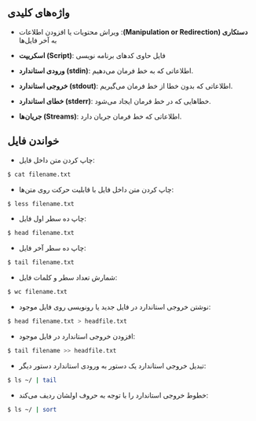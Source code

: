 واژه‌های کلیدی
--------------

- **دستکاری ([Manipulation or Redirection]{dir="ltr"})**:
ویراش محتویات یا افزودن اطلاعات به آخر فایل‌ها

- **اسکریپت (Script)**:
فایل حاوی کد‌های برنامه نویسی

- **ورودی استاندارد (stdin)**:
اطلاعاتی که به خط فرمان می‌دهیم.

- **خروجی استاندارد (stdout)**:
اطلاعاتی که بدون خطا از خط فرمان می‌گیریم.

- **خطای استاندارد (stderr)**:
خطاهایی که در خط فرمان ایجاد می‌شود.

- **جریان‌ها (Streams)**:
اطلاعاتی که خط فرمان جریان دارد.


خواندن فایل
------------------

- چاپ کردن متن داخل فایل:

```bash
$ cat filename.txt
```

- چاپ کردن متن داخل فایل با قابلیت حرکت روی متن‌ها:

```bash
$ less filename.txt
```

- چاپ ده سطر اول فایل:

```bash
$ head filename.txt
```

- چاپ ده سطر آخر فایل:

```bash
$ tail filename.txt
```

- شمارش تعداد سطر و کلمات فایل:

```bash
$ wc filename.txt
```

- نوشتن خروجی استاندارد در فایل جدید یا رونویسی روی فایل موجود:

```bash
$ head filename.txt > headfile.txt
```

- افزودن خروجی استاندارد در فایل موجود:

```bash
$ tail filename >> headfile.txt
```

- تبدیل خروجی استاندارد یک دستور به ورودی استاندارد دستور دیگر:

```bash
$ ls ~/ | tail
```

- خطوط خروجی استاندارد را با توجه به حروف اولشان ردیف می‌کند:

```bash
$ ls ~/ | sort
```
